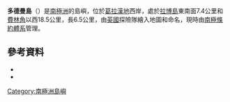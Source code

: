 {{Coord|65|58|S|65|46|W|source:GNIS|display=title}}

'''多德曼島'''（{{lang-en|Dodman Island}}）是[[南極洲|南極洲]]的島嶼，位於[[葛拉漢地|葛拉漢地]]西岸，處於[[拉博島|拉博島]]東南面7.4公里和[[費林角|費林角]]以西18.5公里，長6.5公里，由[[英國|英國]]探險隊繪入地圖和命名，現時由[[南極條約體系|南極條約體系]]管理。

==參考資料==
*{{cite gnis | type = antarid | id = 3938| name = Dodman Island| accessdate = 2012-01-22}}
*{{usgs-gazetteer|id=3938}}

{{DEFAULTSORT:Dodman Island}}
[[Category:南極洲島嶼|Category:南極洲島嶼]]


{{GrahamCoast-geo-stub}}